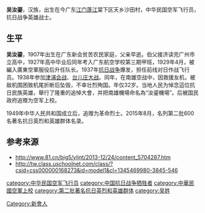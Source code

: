 {{no footnotes|time=2016-06-07T02:15:40+00:00}}
{{Infobox Military Person
|name= 吴汝鎏
|birth_date= 1907年
|placeofbirth= {{QING}}[[广东省_(清)|广东]][[新会|新会]][[棠下镇|棠下镇]]天乡沙田村
|death_date= 1938年8月29日
|placeofdeath= {{ROC}}[[广东省|广东省]][[韶关|韶关]]南雄
|restingplace=
|image= 
|caption= 
|nickname= 
|allegiance= [[File:Flag_of_the_Republic_of_China_Army.svg|25px]] [[国民革命军|国民革命军]]
|branch = [[中華民國空軍|中華民國空軍]]
|serviceyears= 
|rank= 
|commands= 空军第三大队大队长
|unit= 空军第三大队第二十五队
|battles= [[中国抗日战争|中国抗日战争]]
|results=
|awards= 追贈[[中華民國空軍|中華民國空軍]]空军上校
|spouse = 
|relations = 长子：吴汉强<br>次子：吴汉雄
|laterwork= 
|Mausoleum=
|Signature=
}}

'''吴汝鎏'''{{BD|1907年||1938年|8月29日||}}，汉族，出生在今广东[[江门|江门]][[蓬江|蓬江]]棠下区天乡沙田村，中华民国空军飞行员，抗日战争英雄战士。

== 生平 ==
'''吴汝鎏'''，1907年出生在广东新会贫苦农民家庭，父亲早逝。伯父接济读完广州市立高中，1927年高中毕业后同年考入广东航空学校第三期甲班，1929年4月，被編入廣東空軍服役后升任队长。1937年[[抗日战争|抗日战争]]爆发，担任前线对日作战飞行员。1938年参加[[津浦会战|津浦会战]]、[[台儿庄大战|台儿庄大战]]。同年，在南雄空战中，因救援友机，被敌机围困致机尾折断后坠毁，不幸壮烈殉国。年仅32岁。当地人民为悼念這位抗日民族英雄，舉行了隆重的追悼大會，并把南雄機場命名為“汝鎏機場”。后被国民政府追赠为空军上校。

1949年中华人民共和国成立后，追赠为革命烈士。2015年8月，名列第二批600名著名抗日英烈和英雄群体名录。

== 参考来源 ==
*http://www.81.cn/big5/yljnt/2013-12/24/content_5704287.htm{{Wayback|url=http://www.81.cn/big5/yljnt/2013-12/24/content_5704287.htm |date=20170305002735 }}
*http://tw.class.uschoolnet.com/class/?csid=css000000168273&id=model1&cl=1345469980-3845-546{{Wayback|url=http://tw.class.uschoolnet.com/class/?csid=css000000168273&id=model1&cl=1345469980-3845-546 |date=20170305001906 }}


{{DEFAULTSORT:W吴}}
[[Category:新會人|Category:新會人]]
[[category:中华民国空军飞行员|category:中华民国空军飞行员]]
[[category:中国抗日战争牺牲者|category:中国抗日战争牺牲者]]
[[category:中華民國空軍上校|category:中華民國空軍上校]]
[[category:第二批著名抗日英烈和英雄群体|category:第二批著名抗日英烈和英雄群体]]
[[category:吴姓|category:吴姓]]